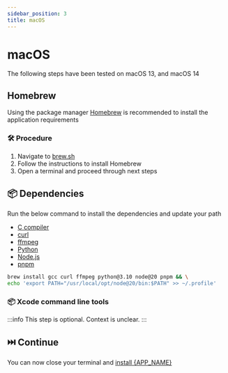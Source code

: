 ```yaml
---
sidebar_position: 3
title: macOS
---
```



# <SimpleIcon icon="apple" color="#BFBFBF" /> macOS

The following steps have been tested on macOS 13, and macOS 14

## <SimpleIcon icon="homebrew" color="#FBB040" /> Homebrew

Using the package manager <SimpleIcon icon="homebrew" color="#FBB040" />
[Homebrew](https://brew.sh/) is recommended to install the application
requirements

### 🛠️ Procedure

1. Navigate to [brew.sh](https://brew.sh/)
2. Follow the instructions to install <SimpleIcon icon="homebrew"
   color="#FBB040" /> Homebrew
3. Open a terminal and proceed through next steps

## 📦 Dependencies

Run the below command to install the dependencies and update your path

- <SimpleIcon
    icon="c"
    color="#003366"
  /> [C compiler](https://gcc.gnu.org/)
- <SimpleIcon
    icon="curl"
    color="#00A7E1"
  /> [curl](https://curl.se/)
- <SimpleIcon
    icon="ffmpeg"
    color="#00ADEF"
  /> [ffmpeg](https://www.ffmpeg.org/)
- <PythonIcon /> [Python](https://www.python.org/)
- <SimpleIcon
    icon="nodedotjs"
    color="#68A063"
  /> [Node.js](https://nodejs.org/)
- <SimpleIcon
    icon="pnpm"
    color="#F06292"
  /> [pnpm](https://pnpm.io/)

```bash
brew install gcc curl ffmpeg python@3.10 node@20 pnpm && \
echo 'export PATH="/usr/local/opt/node@20/bin:$PATH" >> ~/.profile'
```

### 📦 Xcode command line tools

:::info
This step is optional. Context is unclear.
:::

## ⏭️ Continue

You can now close your terminal and [install {APP_NAME}](../application)
